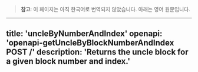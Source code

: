 <!-- AUTO-GENERATED-CONTENT:START (ENGLISH-COPY) -->
> **참고**: 이 페이지는 아직 한국어로 번역되지 않았습니다. 아래는 영어 원문입니다.

---
title: 'uncleByNumberAndIndex'
openapi: 'openapi-getUncleByBlockNumberAndIndex POST /'
description: 'Returns the uncle block for a given block number and index.'
---